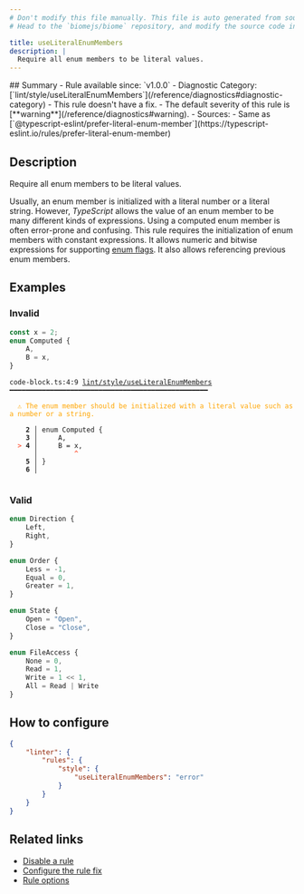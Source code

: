 ```yaml
---
# Don't modify this file manually. This file is auto generated from source, and you will lose your changes next time the website is built.
# Head to the `biomejs/biome` repository, and modify the source code in there.

title: useLiteralEnumMembers
description: |
  Require all enum members to be literal values.
---
```


<Tabs>
<TabItem label="TypeScript and TSX" icon="seti:typescript">
## Summary
- Rule available since: `v1.0.0`
- Diagnostic Category: [`lint/style/useLiteralEnumMembers`](/reference/diagnostics#diagnostic-category)
- This rule doesn't have a fix.
- The default severity of this rule is [**warning**](/reference/diagnostics#warning).
- Sources: 
  - Same as [`@typescript-eslint/prefer-literal-enum-member`](https://typescript-eslint.io/rules/prefer-literal-enum-member)

## Description
Require all enum members to be literal values.

Usually, an enum member is initialized with a literal number or a literal string.
However, _TypeScript_ allows the value of an enum member to be many different kinds of expressions.
Using a computed enum member is often error-prone and confusing.
This rule requires the initialization of enum members with constant expressions.
It allows numeric and bitwise expressions for supporting [enum flags](https://stackoverflow.com/questions/39359740/what-are-enum-flags-in-typescript/39359953#39359953).
It also allows referencing previous enum members.

## Examples

### Invalid

```ts
const x = 2;
enum Computed {
    A,
    B = x,
}
```

<pre class="language-text"><code class="language-text">code-block.ts:4:9 <a href="https://biomejs.dev/linter/rules/use-literal-enum-members">lint/style/useLiteralEnumMembers</a> ━━━━━━━━━━━━━━━━━━━━━━━━━━━━━━━━━━━━━━━━━━━━━━━━━<br /><br />  <strong><span style="color: Orange;">⚠</span></strong> <span style="color: Orange;">The enum member should be initialized with a literal value such as a number or a string.</span><br />  <br />    <strong>2 │ </strong>enum Computed &#123;<br />    <strong>3 │ </strong>    A,<br />  <strong><span style="color: Tomato;">&gt;</span></strong> <strong>4 │ </strong>    B = x,<br />   <strong>   │ </strong>        <strong><span style="color: Tomato;">^</span></strong><br />    <strong>5 │ </strong>&#125;<br />    <strong>6 │ </strong><br />  <br /></code></pre>

### Valid

```ts
enum Direction {
    Left,
    Right,
}
```

```ts
enum Order {
    Less = -1,
    Equal = 0,
    Greater = 1,
}
```

```ts
enum State {
    Open = "Open",
    Close = "Close",
}
```

```ts
enum FileAccess {
    None = 0,
    Read = 1,
    Write = 1 << 1,
    All = Read | Write
}
```

## How to configure
```json title="biome.json"
{
	"linter": {
		"rules": {
			"style": {
				"useLiteralEnumMembers": "error"
			}
		}
	}
}

```
## Related links

- [Disable a rule](/linter/#disable-a-lint-rule)
- [Configure the rule fix](/linter#configure-the-rule-fix)
- [Rule options](/linter/#rule-options)

</TabItem>
</Tabs>

